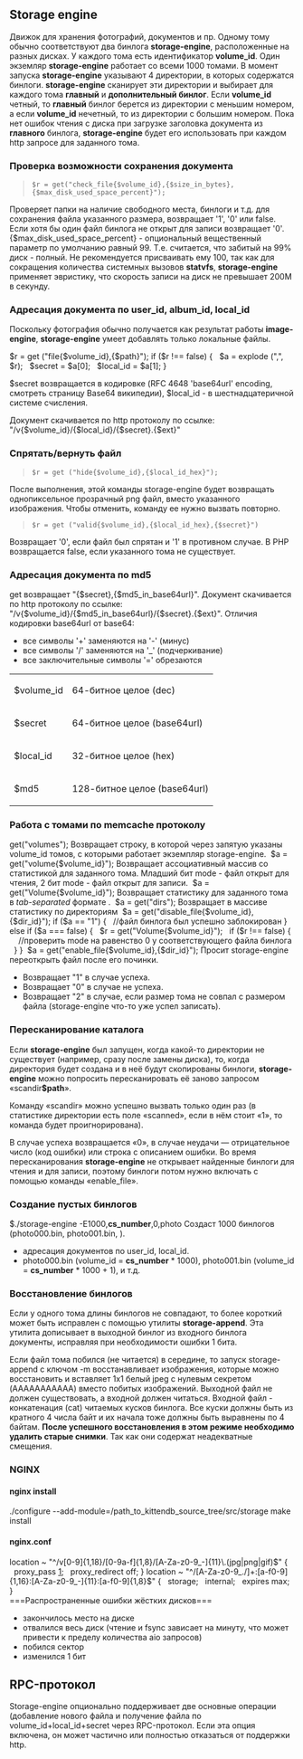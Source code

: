 ==Storage engine==
Движок для хранения фотографий, документов и пр. 
Одному тому обычно соответствуют два бинлога '''storage-engine''', расположенные на разных дисках. 
У каждого тома есть идентификатор '''volume_id'''. 
Один экземляр '''storage-engine''' работает со всеми 1000 томами. 
В момент запуска '''storage-engine''' указывают 4 директории, в которых содержатся бинлоги. 
'''storage-engine''' сканирует эти директории и выбирает для каждого тома '''главный''' и '''дополнительный бинлог'''. 
Если '''volume_id''' четный, то '''главный''' бинлог берется из директории с меньшим номером, 
а если '''volume_id''' нечетный, то из директории с большим номером. 
Пока нет ошибок чтения с диска при загрузке заголовка документа из '''главного''' бинлога, '''storage-engine''' будет его использовать при каждом http запросе для заданного тома. 

===Проверка возможности сохранения документа===
<blockquote><code>
$r = get("check_file{$volume_id},{$size_in_bytes},{$max_disk_used_space_percent}"); 
</code></blockquote>
Проверяет папки на наличие свободного места, бинлоги и т.д. для сохранения файла указанного размера, возвращает '1', '0' или false.
Если хотя бы один файл бинлога не открыт для записи возвращает '0'.
{$max_disk_used_space_percent} - опциональный вещественный параметр по умолчанию равный 99. Т.е. считается, что забитый на 99% диск - полный.  Не рекомендуется присваивать ему 100, так как для сокращения количества системных вызовов '''statvfs''', '''storage-engine''' применяет эвристику, что скорость записи на диск не превышает 200M в cекунду.

===Адресация документа по user_id, album_id, local_id===
Поскольку фотография обычно получается как результат работы '''image-engine''', '''storage-engine''' умеет добавлять только локальные файлы. 

$r = get ("file{$volume_id},{$path}"); 
if ($r !== false) { 
  $a = explode (",", $r); 
  $secret = $a[0]; 
  $local_id = $a[1]; 
} 

$secret возвращается в кодировке (RFC 4648 'base64url' encoding, cмотреть страницу Base64 википедии), $local_id - в шестнадцатеричной системе счисления. 

Документ скачивается по http протоколу по ссылке: 
"/v{$volume_id}/{$local_id}/{$secret}.{$ext}" 

===Спрятать/вернуть файл===
<blockquote><code>
$r = get ("hide{$volume_id},{$local_id_hex}"); 
</code></blockquote>
После выполнения, этой команды storage-engine будет возвращать однопиксельное прозрачный png файл, вместо указанного изображения. Чтобы отменить, команду ее нужно вызвать повторно. 
<blockquote><code>
$r = get ("valid{$volume_id},{$local_id_hex},{$secret}")
</code></blockquote>
Возвращает '0', если файл был спрятан и '1' в противном случае. В PHP возвращается false, если указанного тома не существует.
===Адресация документа по md5===
get возвращает "{$secret},{$md5_in_base64url}". 
Документ скачивается по http протоколу по ссылке: 
"/v{$volume_id}/{$md5_in_base64url}/{$secret}.{$ext}". 
Отличия кодировки base64url от base64: 
* все символы '+' заменяются на '-' (минус) 
* все символы '/' заменяются на '_' (подчеркивание) 
* все заключительные символы '=' обрезаются 

{|
|-
| $volume_id
| 64-битное целое (dec)
|-
| $secret
| 64-битное целое (base64url)
|-
| $local_id
| 32-битное целое (hex)
|-
| $md5
| 128-битное целое (base64url)
|} 
===Работа с томами по memcache протоколу===
get("volumes"); 
Возвращает строку, в которой через запятую указаны volume_id томов, с которыми работает экземпляр storage-engine. 
 $a = get("volume{$volume_id}"); 
Возвращает ассоциативный массив со статистикой для заданного тома. 
Младший бит mode - файл открыт для чтения, 2 бит mode - файл открыт для записи. 
 $a = get("Volume{$volume_id}"); 
Возвращает статистику для заданного тома в ''tab-separated'' формате . 
 $a = get("dirs"); 
Возвращает в массиве статистику по директориям 
 $a = get("disable_file{$volume_id},{$dir_id}"); 
if ($a == "1") { 
  //файл бинлога был успешно заблокирован 
} else if ($a === false) { 
  $r = get("Volume{$volume_id}"); 
  if ($r !== false) { 
    //проверить mode на равенство 0 у соответствующего файла бинлога 
  } 
} 
 $a = get("enable_file{$volume_id},{$dir_id}"); 
Просит storage-engine переоткрыть файл после его починки. 
* Возвращает "1" в случае успеха. 
* Возвращает "0" в случае не успеха. 
* Возвращает "2" в случае, если размер тома не совпал с размером файла (storage-engine что-то уже успел записать). 

===Пересканирование каталога===
Если '''storage-engine''' был запущен, когда какой-то директории не существуeт (например, сразу после замены диска), то, когда директория будет создана и в неё будут скопированы бинлоги, '''storage-engine''' можно попросить пересканировать её заново запросом «scandir'''$path'''». 

Команду «scandir» можно успешно вызвать только один раз (в статистике директории есть поле «scanned», если в нём стоит «1», то команда будет проигнорирована). 

В случае успеха возвращается «0», в случае неудачи — отрицательное число (код ошибки) или строка с описанием ошибки. Во время пересканирования '''storage-engine''' не открывает найденные бинлоги для чтения и для записи, поэтому бинлоги потом нужно включать с помощью команды «enable_file». 

===Создание пустых бинлогов===
$./storage-engine -E1000,'''cs_number''',0,photo 
Создаст 1000 бинлогов (photo000.bin, photo001.bin, ). 
* адресация документов по user_id, local_id. 
* photo000.bin (volume_id = '''cs_number''' * 1000), photo001.bin (volume_id = '''cs_number''' * 1000 + 1), и т.д. 

===Восстановление бинлогов===
Если у одного тома длины бинлогов не совпадают, то более короткий может быть исправлен с помощью утилиты '''storage-append'''. 
Эта утилита дописывает в выходной бинлог из входного бинлога документы, исправляя при необходимости ошибки 1 бита. 

Если файл тома побился (не читается) в середине, то  запуск storage-append с ключом -m восстанавливает изображения, которые можно восстановить и вставляет 1x1 белый jpeg с нулевым cекретом  (AAAAAAAAAAA) вместо побитых изображений. Выходной файл не должен существовать, а входной должен читаться. Входной файл - конкатенация (cat) читаемых кусков бинлога. Все куски должны быть из кратного 4 числа байт и их начала тоже должны быть выравнены по 4 байтам.
'''После успешного восстановления в этом режиме необходимо удалить старые снимки'''. Так как они содержат неадекватные смещения.
===NGINX===
====nginx install====
./configure --add-module=/path_to_kittendb_source_tree/src/storage 
make install 
====nginx.conf====

location ~ "^/v[0-9]{1,18}/[0-9a-f]{1,8}/[A-Za-z0-9_-]{11}\.(jpg|png|gif)$" { 
  proxy_pass [http://127.0.0.1:8081]; 
  proxy_redirect off; 
} 
location ~ "^/[A-Za-z0-9_./]+:[a-f0-9]{1,16}:[A-Za-z0-9_-]{11}:[a-f0-9]{1,8}$" { 
  storage; 
  internal; 
  expires max; 
} 
<br/>
===Распространенные ошибки жёстких дисков===
* закончилось место на диске 
* отвалился весь диск (чтение и fsync зависает на минуту, что может привести к пределу количества aio запросов) 
* побился сектор 
* изменился 1 бит 

==RPC-протокол==

Storage-engine опционально поддерживает две основные операции (добавление нового файла и получение файла по volume_id+local_id+secret через RPC-протокол. Если эта опция включена, он может частично или полностью отказаться от поддержки http. 


